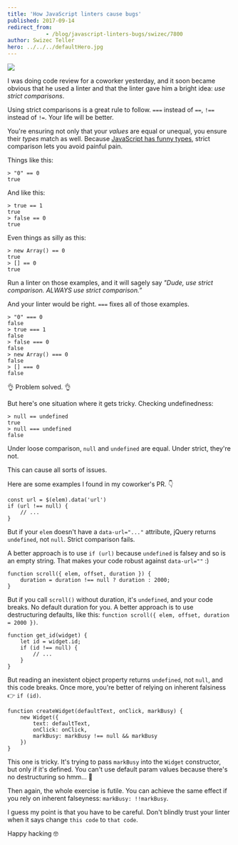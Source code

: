 ```yaml
---
title: 'How JavaScript linters cause bugs'
published: 2017-09-14
redirect_from: 
            - /blog/javascript-linters-bugs/swizec/7800
author: Swizec Teller
hero: ../../../defaultHero.jpg
---
```

![](./img/blog-wp-content-uploads-2017-09-DJoDVIiVYAAOcPs.jpg-large.jpg)



I was doing code review for a coworker yesterday, and it soon became obvious that he used a linter and that the linter gave him a bright idea: _use strict comparisons_.



Using strict comparisons is a great rule to follow. `===` instead of `==`, `!==` instead of `!=`. Your life will be better.



You're ensuring not only that your _values_ are equal or unequal, you ensure their _types_ match as well. Because [JavaScript has funny types](https://www.destroyallsoftware.com/talks/wat), strict comparison lets you avoid painful pain.



Things like this:



```
> "0" == 0
true
```



And like this:



```
> true == 1
true
> false == 0
true
```



Even things as silly as this:



```
> new Array() == 0
true
> [] == 0
true
```



Run a linter on those examples, and it will sagely say _"Dude, use strict comparison. ALWAYS use strict comparison.”_



And your linter would be right. `===` fixes all of those examples.



```
> "0" === 0
false
> true === 1
false
> false === 0
false
> new Array() === 0
false
> [] === 0
false
```



👌 Problem solved. 👌



But here's one situation where it gets tricky. Checking undefinedness:



```
> null == undefined
true
> null === undefined
false
```



Under loose comparison, `null` and `undefined` are equal. Under strict, they're not.



This can cause all sorts of issues.



Here are some examples I found in my coworker's PR. 👇



```
const url = $(elem).data('url')
if (url !== null) {
    // ...
}
```



But if your `elem` doesn't have a `data-url="..."` attribute, jQuery returns `undefined`, not `null`. Strict comparison fails.



A better approach is to use `if (url)` because `undefined` is falsey and so is an empty string. That makes your code robust against `data-url=""` :)



```
function scroll({ elem, offset, duration }) {
    duration = duration !== null ? duration : 2000;
}
```



But if you call `scroll()` without duration, it's `undefined`, and your code breaks. No default duration for you. A better approach is to use destructuring defaults, like this: `function scroll({ elem, offset, duration = 2000 })`.



```
function get_id(widget) {
    let id = widget.id;
    if (id !== null) {
        // ...
    }
}
```



But reading an inexistent object property returns `undefined`, not `null`, and this code breaks. Once more, you're better of relying on inherent falsiness 👉 `if (id)`.



```
function createWidget(defaultText, onClick, markBusy) {
    new Widget({
        text: defaultText,
        onClick: onClick,
        markBusy: markBusy !== null && markBusy
    })
}
```



This one is tricky. It's trying to pass `markBusy` into the `Widget` constructor, but only if it's defined. You can't use default param values because there's no destructuring so hmm… 🤔



Then again, the whole exercise is futile. You can achieve the same effect if you rely on inherent falseyness: `markBusy: !!markBusy`.



I guess my point is that you have to be careful. Don't blindly trust your linter when it says change `this code` to `that code`.



Happy hacking 🤓